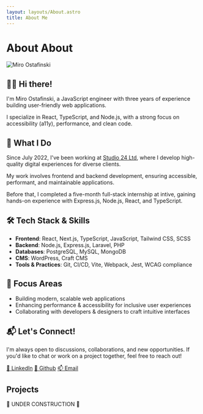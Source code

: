 ---
layout: layouts/About.astro
title: About Me
---


<h1 class='text-[length:var(--step-4)] title relative inline-flex flex-col-reverse sm:flex-row mb-3'>
	<div class='relative inline-block font-bold tracking-tight'>
		<span class='title-gradient'>About</span>
		<span class='title-cover absolute inset-0 transition-opacity duration-500 print:hidden' aria-hidden='true'>About</span>
	</div>
</h1>

<Image
    src={photo}
    alt="Miro Ostafinski"
    width={600}
    format="webp"
    loading="eager"
    decoding="async"
    class="mb-8"
/>

## 👋🏼 Hi there! 

I'm Miro Ostafinski, a JavaScript engineer with three years of experience building user-friendly web applications.

I specialize in React, TypeScript, and Node.js, with a strong focus on accessibility (a11y), performance, and clean code.

## 🚀 What I Do

Since July 2022, I've been working at <a href="https://studio24.net" class="link">Studio 24 Ltd</a>, where I develop high-quality digital experiences for diverse clients. 

My work involves frontend and backend development, ensuring accessible, performant, and maintainable applications.

Before that, I completed a five-month full-stack internship at intive, gaining hands-on experience with Express.js, Node.js, React, and TypeScript.

## 🛠 Tech Stack & Skills

- **Frontend**: React, Next.js, TypeScript, JavaScript, Tailwind CSS, SCSS
- **Backend**: Node.js, Express.js, Laravel, PHP
- **Databases**: PostgreSQL, MySQL, MongoDB
- **CMS**: WordPress, Craft CMS
- **Tools & Practices**: Git, CI/CD, Vite, Webpack, Jest, WCAG compliance

## 🎯 Focus Areas

- Building modern, scalable web applications
- Enhancing performance & accessibility for inclusive user experiences
- Collaborating with developers & designers to craft intuitive interfaces

## 📬 Let's Connect!

I'm always open to discussions, collaborations, and new opportunities. If you'd like to chat or work on a project together, feel free to reach out!

<div class="flex gap-4 mt-6">
    <a href="https://linkedin.com/in/ostafinskim" class="link">🔗 LinkedIn</a>
    <a href="https://github.com/ostafinskim" class="link">🔗 Github</a>
    <a href="mailto:ostafinskim@email.com" class="link">📫 Email</a>
</div>

## Projects

<div class="grid gap-6 sm:grid-cols-2">🚧 UNDER CONSTRUCTION 🚧</div>
